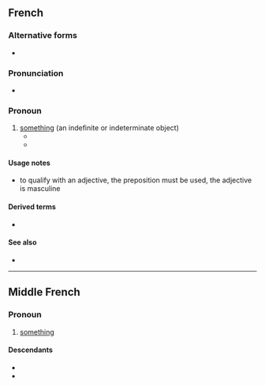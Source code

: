 ==French==

===Alternative forms===
* {{q|abbreviation}} {{l|fr|qqch}}

===Pronunciation===
* {{fr-IPA}}

===Pronoun===
{{fr-pron|p=quelques choses}}

# [[something]] (an indefinite or indeterminate object)
#* {{quote-book|fr|title=Dracula|passage=Elle sourit et dit '''quelque chose''' à un homme en manches de chemise qui l’avait suivie.|type=translation|translation=She smiled and said '''something''' to a man in shirtsleeves, who had followed her.}}
#* {{quote-book|fr|title=Dracula|passage=Ensuite, j’ai le vague souvenir de '''quelque chose''' de long et de sombre, avec des yeux flamboyants, juste comme nous l’avons vu l’autre soir dans le soleil couchant, tandis que j’avais l’impression d’être entourée de douceur et d’amertume tout ensemble.|type=translation|translation=Then I have a vague memory of '''something''' long and dark, with flashing eyes, just like we saw the other evening in the setting sun, while I had the impression of being surrounded by sweetness and bitterness all together.}}

====Usage notes====
* to qualify with an adjective, the preposition {{l|fr|de}} must be used, the adjective is masculine
*: {{ux|fr|quelque chose de nouveau|something new}}

====Derived terms====
* {{l|fr|dire quelque chose}}

====See also====
* {{l|fr|quelqu'un}}

----

==Middle French==

===Pronoun===
{{head|frm|pronoun|head=[[quelque]] [[chose]]}}

# [[something]]

====Descendants====
* {{desc|fr|quelque chose}}
* {{desc|en|kickshaw|bor=1}}